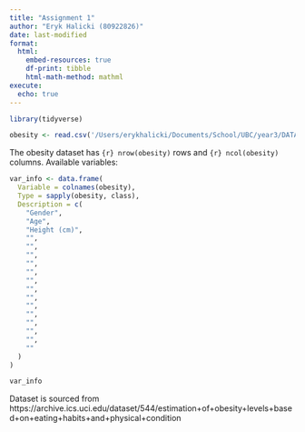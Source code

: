 ```yaml
---
title: "Assignment 1"
author: "Eryk Halicki (80922826)"
date: last-modified
format:
  html:
    embed-resources: true
    df-print: tibble
    html-math-method: mathml
execute:
  echo: true
---
```


```r
library(tidyverse)
```

```r
obesity <- read.csv('/Users/erykhalicki/Documents/School/UBC/year3/DATA311/datasets/ObesityDataSet_raw_and_data_sinthetic.csv')
```

The obesity dataset has `{r} nrow(obesity)` rows and `{r} ncol(obesity)` columns. Available variables:

```r
var_info <- data.frame(
  Variable = colnames(obesity),
  Type = sapply(obesity, class),
  Description = c(
    "Gender",
    "Age",
    "Height (cm)",
    "",
    "",
    "",
    "",
    "",
    "",
    "",
    "",
    "",
    "",
    "",
    "",
    "",
    ""
  )
)

var_info
```

Dataset is sourced from https://archive.ics.uci.edu/dataset/544/estimation+of+obesity+levels+based+on+eating+habits+and+physical+condition

